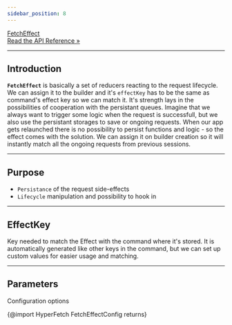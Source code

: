 ```yaml
---
sidebar_position: 8
---
```


<a class="api-link" href="/api/Hyper-Fetch/Class/FetchEffect">
  <div class="api-link-title">FetchEffect</div>
  <div class="api-link-sub-title">Read the API Reference »</div>
</a>

---

## Introduction

**`FetchEffect`** is basically a set of reducers reacting to the request lifecycle. We can assign it to the builder and
it's `effectKey` has to be the same as command's effect key so we can match it. It's strength lays in the possibilities
of cooperation with the persistant queues. Imagine that we always want to trigger some logic when the request is
successfull, but we also use the persistant storages to save or ongoing requests. When our app gets relaunched there is
no possibility to persist functions and logic - so the effect comes with the solution. We can assign it on builder
creation so it will instantly match all the ongoing requests from previous sessions.

---

## Purpose

- `Persistance` of the request side-effects
- `Lifecycle` manipulation and possibility to hook in

---

## EffectKey

Key needed to match the Effect with the command where it's stored. It is automatically generated like other keys in the
command, but we can set up custom values for easier usage and matching.

---

## Parameters

Configuration options

{@import HyperFetch FetchEffectConfig returns}
